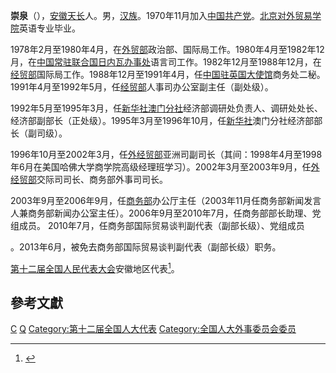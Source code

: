 '''崇泉'''（{{bd|1952年|12月||}}），[[安徽|安徽]][[天长|天长]]人。男，[[汉族|汉族]]。1970年11月加入[[中国共产党|中国共产党]]。[[北京对外贸易学院|北京对外贸易学院]]英语专业毕业。

1978年2月至1980年4月，在[[中华人民共和国对外贸易部|外贸部]]政治部、国际局工作。1980年4月至1982年12月，在[[中国常驻联合国日内瓦办事处|中国常驻联合国日内瓦办事处]]语言司工作。1982年12月至1988年12月，在[[中华人民共和国对外贸易经济合作部|经贸部]]国际局工作。1988年12月至1991年4月，任[[中国驻英国大使馆|中国驻英国大使馆]]商务处二秘。1991年4月至1992年5月，任[[中华人民共和国对外贸易经济合作部|经贸部]]人事司办公室副主任（副处级）。

1992年5月至1995年3月，任[[新华社|新华社]][[新华通讯社澳门分社|澳门分社]]经济部调研处负责人、调研处处长、经济部副部长（正处级）。1995年3月至1996年10月，任[[新华社|新华社]]澳门分社经济部部长（副司级）。

1996年10月至2002年3月，任[[中华人民共和国对外贸易经济合作部|外经贸部]]亚洲司副司长（其间：1998年4月至1998年6月在美国哈佛大学商学院高级经理班学习）。2002年3月至2003年9月，任[[外经贸部|外经贸部]]交际司司长、商务部外事司司长。

2003年9月至2006年9月，任[[中华人民共和国商务部|商务部]]办公厅主任（2003年11月任商务部新闻发言人兼商务部新闻办公室主任）。2006年9月至2010年7月，任商务部部长助理、党组成员。 2010年7月，任商务部国际贸易谈判副代表（副部长级）、党组成员{{cite news|title=中央批准设立国际贸易谈判代表 明确为正部长级|url=http://cpc.people.com.cn/GB/164113/12454497.html|accessdate=2015-12-13|newspaper=中国共产党新闻网|archive-date=2018-10-01|archive-url=https://web.archive.org/web/20181001164836/http://cpc.people.com.cn/GB/164113/12454497.html|dead-url=no}}</ref>。2013年6月，被免去商务部国际贸易谈判副代表（副部长级）职务。

[[第十二届全国人民代表大会|第十二届全国人民代表大会]]安徽地区代表<ref name="全国人大代表信息-崇泉">{{cite news|title=全国人大代表信息-崇泉|url= http://210.82.31.1:8084/delegate/viewDelegate.action?dbid=121015|accessdate=2013-04-05|newspaper=全国人大网|archive-url=https://web.archive.org/web/20130713110202/http://www.npc.gov.cn/delegate/viewDelegate.action?dbid=121015|archive-date=2013-07-13|dead-url=yes}}</ref>。

==參考文獻==
{{reflist}}
{{中国政治人物小作品}}

[[Category:天长人|C]]
[[Category:崇姓|Q]]
[[Category:第十二届全国人大代表|Category:第十二届全国人大代表]]
[[Category:全国人大外事委员会委员|Category:全国人大外事委员会委员]]